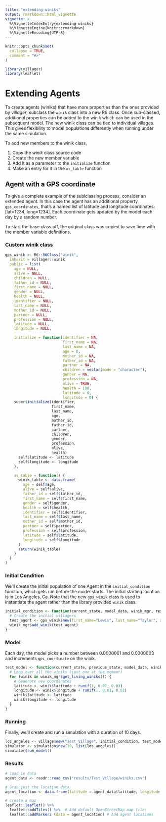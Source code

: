 ```yaml
---
title: "extending-winiks"
output: rmarkdown::html_vignette
vignette: >
  %\VignetteIndexEntry{extending-winiks}
  %\VignetteEngine{knitr::rmarkdown}
  %\VignetteEncoding{UTF-8}
---
```


```r
knitr::opts_chunk$set(
  collapse = TRUE,
  comment = "#>"
)
```

```r

library(villager)
library(leaflet)
```
# Extending Agents
To create agents (winiks) that have more properties than the ones provided by _villager_, subclass the `winik` class into a new R6 class. Once sub-classed, additional properties can be added to the winik which can be used in the subsequent model. The new winik class can be tied to individual villages. This gives flexibility to model populations differently when running under the same simulation.

To add new members to the winik class,

1. Copy the _winik_ class source code
2. Create the new member variable
3. Add it as a parameter to the `initialize` function
4. Make an entry for it in the `as_table` function

## Agent with a GPS coordinate

To give a complete example of the sublclassing process, consider an extended agent. In this case the agent has an additional property, `gps_coordinates`, that's a named list of latitude and longitude coordinates: [lat=1234, long=1234]. Each coordinate gets updated by the model each day by a random number.

To start the base class off, the original class was copied to save time with the member variable definitions.

### Custom winik class

```r
gps_winik <- R6::R6Class("winik",
  inherit = villager::winik,
  public = list(
    age = NULL,
    alive = NULL,
    children = NULL,
    father_id = NULL,
    first_name = NULL,
    gender = NULL,
    health = NULL,
    identifier = NULL,
    last_name = NULL,
    mother_id = NULL,
    partner = NULL,
    profession = NULL,
    latitude = NULL,
    longitude = NULL,

    initialize = function(identifier = NA,
                          first_name = NA,
                          last_name = NA,
                          age = 0,
                          mother_id = NA,
                          father_id = NA,
                          partner = NA,
                          children = vector(mode = "character"),
                          gender = NA,
                          profession = NA,
                          alive = TRUE,
                          health = 100,
                          latitude = 0,
                          longitude = 0) {
    super$initialize(identifier,
                     first_name,
                     last_name,
                     age,
                     mother_id,
                     father_id,
                     partner,
                     children,
                     gender,
                     profession,
                     alive,
                     health)
      self$latitude <- latitude
      self$longitude <- longitude
    },

    as_table = function() {
      winik_table <- data.frame(
        age = self$age,
        alive = self$alive,
        father_id = self$father_id,
        first_name = self$first_name,
        gender = self$gender,
        health = self$health,
        identifier = self$identifier,
        last_name = self$last_name,
        mother_id = self$mother_id,
        partner = self$partner,
        profession = self$profession,
        latitude = self$latitude,
        longitude = self$longitude
      )
      return(winik_table)
    }
  )
)

```

### Initial Condition

We'll create the initial population of one Agent in the `initial_condition` function, which gets run before the model starts. The initial starting location is in Los Angeles, Ca. Note that the new `gps_winik` class is used to instantiate the agent rather than the library provided `winik` class.

```r
initial_condition <- function(current_state, model_data, winik_mgr, resource_mgr) {
  # Create the initial villagers
  test_agent <- gps_winik$new(first_name="Lewis", last_name="Taylor", age=9125, latitude=33.8785486, longitude=-118.0434921)
  winik_mgr$add_winik(test_agent)
}
```

### Model

Each day, the model picks a number between 0.0000001 and 0.0000003 and increments `gps_coordinate` on the winik.

```r
test_model <- function(current_state, previous_state, model_data, winik_mgr, resource_mgr) {
  # Loop over all the winiks (just one at the moment)
  for (winik in winik_mgr$get_living_winiks()) {
    # Generate new coordinates
    latitude <- winik$latitude + runif(1, 0.01, 0.03)
    longitude <- winik$longitude + runif(1, 0.01, 0.03)
    winik$latitude <- latitude
    winik$longitude <- longitude
  }
}
```

### Running

Finally, we'll create and run a simulation with a duration of 10 days.
```r
los_angeles <- village$new("Test_Village", initial_condition, test_model, gps_winik)
simulator <- simulation$new(10, list(los_angeles))
simulator$run_model()
```

### Results
```r
# Load in data
agent_data <- readr::read_csv("results/Test_Village/winiks.csv")

# Grab just the location data
agent_location <- data.frame(latitude = agent_data$latitude, longitude = agent_data$longitude)

# create a map 
leaflet::leaflet() %>% 
  leaflet::addTiles() %>%  # Add default OpenStreetMap map tiles
  leaflet::addMarkers (data = agent_location) # Add agent locations
```
